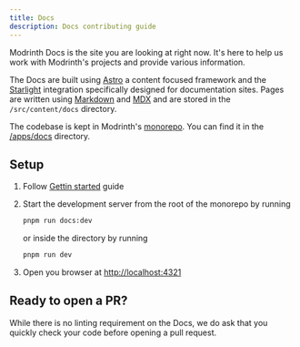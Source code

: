 ```yaml
---
title: Docs
description: Docs contributing guide
---
```



Modrinth Docs is the site you are looking at right now. It's here to help us work with Modrinth's projects and provide various information.

The Docs are built using [Astro](https://astro.build) a content focused framework and the [Starlight](https://starlight.astro.build) integration specifically designed for documentation sites. Pages are written using [Markdown](https://www.markdownguide.org/basic-syntax) and [MDX](https://mdxjs.com) and are stored in the `/src/content/docs` directory.


The codebase is kept in Modrinth's [monorepo](https://github.com/modrinth/code). You can find it in the [/apps/docs](https://github.com/modrinth/code/tree/main/apps/docs) directory.

## Setup

<Steps>

1. Follow [Gettin started](/contributing/getting-started#installation) guide

2. Start the development server from the root of the monorepo by running
    ```bash
    pnpm run docs:dev
    ```
    
    or inside the directory by running
    ```bash
    pnpm run dev
    ```

2. Open you browser at [http://localhost:4321](http://localhost:4321)

</Steps>

## Ready to open a PR?

While there is no linting requirement on the Docs, we do ask that you quickly check your code before opening a pull request.
